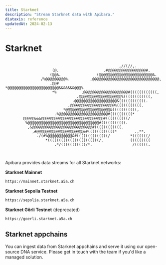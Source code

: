 ```yaml
---
title: Starknet
description: "Stream Starknet data with Apibara."
diataxis: reference
updatedAt: 2024-02-13
---
```


# Starknet

```

                                                   ,//(//,.
                     (@.                    .#@@@@@@@@@@@@@@@@@#.
                    (@@&.                (@@@@@@@@@@@@@@@@@@@@@@@@&.
                /%@@@@@@@@@%.         ,@@@@@@@@@@@@@@@@@@@@@@@@@@@@@@,
                    .@@#            *@@@@@@@@@@@@@@@@@@@@@@@&&&&&&&@@@%
                     *%           ,@@@@@@@@@@@@@@@@@@@@#((((((((((((,
                                .@@@@@@@@@@@@@@@@@@@%((((((((((((,
                              .@@@@@@@@@@@@@@@@@@@&((((((((((((.
                            .@@@@@@@@@@@@@@@@@@@@%(((((((((((.
                          *@@@@@@@@@@@@@@@@@@@@&(((((((((((,
                      .%@@@@@@@@@@@@@@@@@@@@@@#((((((((((*
        @@@@@&&&@@@@@@@@@@@@@@@@@@@@@@@@@@@@#((((((((((/
         %@@@@@@@@@@@@@@@@@@@@@@@@@@@@@@@@#(((((((((((.
          ,&@@@@@@@@@@@@@@@@@@@@@@@@@@@#((((((((((((.
            ,#@@@@@@@@@@@@@@@@@@@@@&#((((((((((((*        .,**.
              ./(#%@@@@@@@@@@@&#((((((((((((((/         *(((((((/
                  *(((((((((((((((((((((((/.            (((((((((
                      .*/(((((((((((/*.                  /((((((.



```

Apibara provides data streams for all Starknet networks:

**Starknet Mainnet**

```txt
https://mainnet.starknet.a5a.ch
```

**Starknet Sepolia Testnet**

```txt
https://sepolia.starknet.a5a.ch
```

**Starknet Görli Testnet** (deprecated)

```txt
https://goerli.starknet.a5a.ch
```

## Starknet appchains

You can ingest data from Starknet appchains and serve it using our open-source
DNA service. Please get in touch with the team if you'd like a managed solution.
